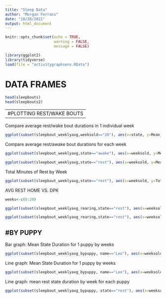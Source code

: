 ```yaml
---
title: "Sleep Data"
author: "Morgan Ferrans"
date: "10/28/2021"
output: html_document
---
```


```r
knitr::opts_chunk$set(echo = TRUE,
                      warning = FALSE,
                      message = FALSE)

```

```r
library(ggplot2)
library(tidyverse)
load(file = "activitygraphsenv.RData")
```


# DATA FRAMES
```r
head(sleepbouts)
head(sleepbouts2)
```


---
#PLOTTING REST/WAKE BOUTS
---

Compare average rest/wake bout durations in 1 individual week
```r
ggplot(subset(sleepbout_weeklyavg,weeksold=="20"), aes(x=state, y=Mean_mins))+ geom_col(aes(fill=state)) + ggtitle("Average Sleep/Awake Bout Duration: 20 weeks") + xlab("State")+ ylab("Mean State Duration (min)") + labs(colour = "State")
```
Compare average rest/awake bout durations for each week
```r
ggplot(subset(sleepbout_weeklyavg,state=="awake"), aes(x=weeksold, y=Mean_mins))+ geom_col(aes(fill=weeksold)) + ggtitle("Avg Duration of Awake Bouts by Week") + xlab("Weeks Old")+ ylab("Mean State Duration (min)") + labs(colour = "Age (weeks)")

ggplot(subset(sleepbout_weeklyavg,state=="rest"), aes(x=weeksold, y=Mean_mins))+ geom_col(aes(fill=weeksold)) + ggtitle("Avg Duration of Rest Bouts by Week") + xlab("Weeks Old")+ ylab("Mean State Duration (min)") + labs(colour = "Age (weeks)")

```
Total Minutes of Rest by Week
```r
ggplot(subset(sleepbout_weeklyavg,state=="rest"), aes(x=weeksold, y=Total_mins))+ geom_col(aes(fill=weeksold)) + ggtitle("Average Total Rest by Week") + xlab("Weeks Old")+ ylab("Total Rest (min)") + labs(colour = "Age (weeks)")
```
AVG REST HOME VS. DPK 
```r
weeks<-c(8:20)

ggplot(subset(sleepbout_weeklyavg_rearing,state=="rest"), aes(x=weeksold, y=Mean_mins, colour=rearing, group=rearing)) + geom_point() + geom_line() + ggtitle("Avg Duration of Rest Bouts by Week: Home vs. DPK") + xlab("Weeks Old")+ ylab("Avg State Duration (min)") + labs(colour = "Rearing") + scale_x_continuous(breaks=weeks)

ggplot(subset(sleepbout_weeklyavg_rearing,state=="rest"), aes(x=weeksold, y=Total_mins, colour=rearing, group=rearing)) + geom_point() + geom_line() + ggtitle("Average Total Rest by Week: Home vs. DPK") + xlab("Weeks Old")+ ylab("Rest (mins)") + labs(colour = "Rearing") + scale_x_continuous(breaks=weeks)
```



  #BY PUPPY
---
Bar graph: Mean State Duration for 1 puppy by weeks
```r
ggplot(subset(sleepbout_weeklyavg_bypuppy, name=="Leo"), aes(x=weeksold, y=Mean_mins))+ geom_col(aes(fill=state)) + ggtitle("Leo: Mean Rest State Duration by Week") + xlab("Weeks Old")+ ylab("Mean State Duration (min)") + labs(colour = "Age (weeks)")+ scale_x_continuous(breaks=weeks)
```
Line graph: Mean State Duration for 1 puppy by weeks
```r
ggplot(subset(sleepbout_weeklyavg_bypuppy, name=="Leo"), aes(x=weeksold, y=Mean_mins, group=state))+ geom_line(aes(colour=state)) + ggtitle("Leo: Mean Rest State Duration by Week") + xlab("Weeks Old")+ ylab("Mean State Duration (min)") + labs(colour = "Age (weeks)")+ scale_x_continuous(breaks=weeks)
```
Line graph: mean rest state duration by week for each puppy
```r
ggplot(subset(sleepbout_weeklyavg_bypuppy, state=="rest"), aes(x=weeksold, y=Mean_mins, group=name))+ geom_line(aes(colour=name)) + ggtitle("Mean Rest State Duration by Week") + xlab("Weeks Old")+ ylab("Mean State Duration (min)") + labs(colour = "Age (weeks)")+ scale_x_continuous(breaks=weeks)
```
